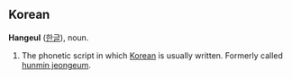 {{rfc}}
==Korean==
'''Hangeul''' ([[한글]]), noun.
#The phonetic script in which [[Korean]] is usually written.  Formerly called [[hunmin jeongeum]].